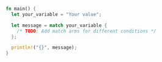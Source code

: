 ```rust
fn main() {
  let your_variable = "Your value";

  let message = match your_variable {
    /* TODO: Add match arms for different conditions */
  };

  println!("{}", message);
}

```